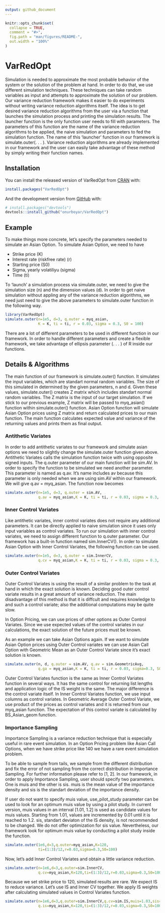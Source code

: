 ```yaml
---
output: github_document
---
```


<!-- README.md is generated from README.Rmd. Please edit that file -->

```r
knitr::opts_chunk$set(
  collapse = TRUE,
  comment = "#>",
  fig.path = "man/figures/README-",
  out.width = "100%"
)
```
# VarRedOpt

<!-- badges: start -->
<!-- badges: end -->

Simulation is needed to approximate the most probable behavior of the system or the solution of the problem
at hand. In order to do that, we use different simulation techniques. These techniques can take random
variables as input and attempts to approximate the solution of our problem.
Our variance reduction framework makes it easier to do experiments without writing variance reduction
algorithms itself. The idea is to get desired variance reduction algorithms from the user via a function
that launches the simulation process and printing the simulation results. The launcher function is the only
function user needs to fill with parameters. The parameters of this function are the name of the variance
reduction algorithms to be applied, the naive simulation and parameters to fed the simulation function. The
name of this ‘launcher’ function in our framework is simulate.outer(. . . ). Variance reduction algorithms are
already implemented in our framework and the user can easily take advantage of these method by simply
writing their function names.

## Installation

You can install the released version of VarRedOpt from [CRAN](https://CRAN.R-project.org) with:

``` r
install.packages("VarRedOpt")
```

And the development version from [GitHub](https://github.com/) with:

``` r
# install.packages("devtools")
devtools::install_github("onurboyar/VarRedOpt")
```
## Example

To make things more concrete, let’s specify the parameters needed to simulate an Asian Option.
To simulate Asian Option, we need to have

- Strike price (K)
- Interest rate (riskfree rate) (r)
- Starting price (S0)
- Sigma, yearly volatiliyu (sigma)
- Time (ti)

To ‘launch’ a simulation process via simulate.outer, we need to give the simulation size (n) and the dimension
values (d).
In order to get naive simulation without appling any of the variance reduction algorithms, we need just need
to give the above parameters to simulate.outer function in the following way.


```r
library(VarRedOpt)
simulate.outer(n=1e5, d=3, q.outer = myq_asian,
               K = K, ti = ti, r = 0.03, sigma = 0.3, S0 = 100)

```

There are a lot of different parameters to be used in different function in our framework. In order to handle
different parameters and create a flexible framework, we take advantage of ellipsis parameter (. . . ) of R
inside our functions.

## Details & Algorithms

The main function of our framework is simulate.outer() function. It simulates the input variables, which are
standart normal random variables. The size of this simulated in determined by the given parameters, n and
d. Given these values, simulate.outer() creates Z matrix which includes standart normal random variables.
The Z matrix is the input of our target simulation. If we stick to our previous example, Z matrix will be
passed to myq_asian() function within simulate.outer() function. Asian Option function will simulate Asian
Option prices using Z matrix and return calculated prices to our main function. The main function calculates
expected value and variance of the returning values and prints them as final output.

### Antithetic Variates

In order to add antithetic variates to our framework and simulate asian options we need to slightly change
the simulate.outer function given above. Antithetic Variates calls the simulation function twice with using
opposite signed inputs. The q.outer parameter of our main function will be sim.AV. In order to specify the
function to be simulated we need another parameter. This parameter is named as q.av. It’s name includes
av because this parameter is only needed when we are using sim.AV within our framework. We will give
q.av = myq_asian. The function now becomes

```r
simulate.outer(n=1e5, d=3, q.outer = sim.AV, 
               q.av = myq_asian,K = K, ti = ti, r = 0.03, sigma = 0.3, S0 = 100)
```

### Inner Control Variates

Like antithetic variates, inner control variates does not require any additional parameters. It can be directly
applied to naive simulation since it uses only input variables as control variates. To run our simulation
with inner control variates, we need to assign different function to q.outer parameter. Our framework has a
built-in function named sim.InnerCV(). In order to simulate Asian Option with Inner Control Variates, the
following function can be used.

```r
simulate.outer(n=1e5, d=3, q.outer = sim.InnerCV, 
               q.cv = myq_asian,K = K, ti = ti, r = 0.03, sigma = 0.3, S0 = 100)
```

### Outer Control Variates

Outer Control Variates is using the result of a similar problem to the task at hand in which the exact solution is known. Deciding good outer control variate results in a great amount of variance reduction. The main disadvantage of this method is that it is diffcult and requires knowledge to and
such a control variate; also the additional computations may be quite slow. 

In Option Pricing, we can use prices of other options as Outer Control Variates. Since we use expected values of the control variates in our calculations, the exact solution of the future prices must be known. 

As an example we can take Asian Options again. If we want to simulate Asian Option prices using Outer Control variates we can use Asian Call Option with Geometric Mean as an Outer Control Variate since it's exact solution is known. 

```r
simulate.outer(n, d, q.outer = sim.AV, q.av = sim.GeometricAvg, 
               q.ga = myq_asian,K = K, ti = ti, r = 0.03, sigma=0.3, S0=100)
```

Outer Control Variates function is the same as Inner Control Variates function in several ways. It has the
same control for returning list lengths and application logic of the IS weight is the same. The major difference
is the control variate itself. In Inner Control Variates function, we use input columns as control variates. In
Geometric Average Outer Control Variate, we use product of the prices as control variates and it is returned
from our myq_asian function. The expectation of this control variate is calculated by BS_Asian_geom
function.

### Importance Sampling

Importance Sampling is a variance reduction technique that is especially useful in rare event simulation. In
an Option Pricing problem like Asian Call Options, when we have strike price like 140 we have a rare event
simulation problem.

To be able to sample from tails, we sample from the different distribution and fix the error of not sampling
from the correct distribution in Importance Sampling. For further information please refer to [1, 2].
In our framework, in order to apply Importance Sampling, user should specify two parameters. One is muis
and the other is sis. muis is the mean value of the importance density and sis is the standart deviation of
the importance density.

If user do not want to specify muis value, use_pilot_study parameter can be used to look for an optimum
muis value by using a pilot study. In current version, muis values in an interval [1.01, 1.2] is used as candidate
values for muis values. Starting from 1.01, values are incremented by 0.01 until it is reached to 1.2.
sis, standart deviaton of the IS density, is not recommended to be changed. We do not offer optimization
for sis value. Nevertheless, our framework look for optimum muis value by conducting a pilot study inside
the function.

```r
simulate.outer(1e6,d=3,q.outer=myq_asian,K=120,
               ti=(1:3)/12,r=0.03,sigma=0.3,S0=100)
```

Now, let’s add Inner Control Variates and obtain a little variance reduction.

```r
simulate.outer(n=1e6,d=3,q.outer=sim.InnerCV,
               q.cv=myq_asian,K=120,ti=(1:3)/12,r=0.03,sigma=0.3,S0=100)
```

Because we set strike price to 120, simulated results are rare. We expect IS to reduce variance. Let’s use IS
and Inner CV together. We apply IS weights after calculating simulated values in Control Variates function.

```r
simulate.outer(n=1e6,d=3,q.outer=sim.InnerCV,q.cv=sim.IS,muis=1.03,sis=1,
               q.is=myq_asian,K=120,ti=(1:3)/12,r=0.03,sigma=0.3,S0=100)
```

